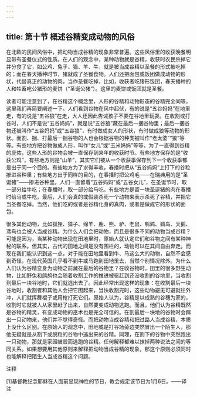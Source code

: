 ```yaml
---
---
---
```

title: 第十节 概述谷精变成动物的风俗
---




在北欧的民间风俗中，把动物当成谷精的现象非常普遍。这些风俗里的收获晚餐明显带有圣餐仪式的性质。在人们的观念中，某种动物就是谷精，收获时农民杀掉它并分食了它，如公鸡、兔子、猫、羊、牛，就是被当成谷精以圣餐的形式被吃掉的；而在春天播种时节，猪就成了圣餐食物。人们还把面包或饭团做成动物的形状，代替真正的动物的肉，当作圣餐吃掉，比如，收获者吃猪形饭团，春天播种的人和牲畜吃公猪形的麦饼（“圣诞公猪”）。这里的麦饼或饭团就是圣餐。

读者可能注意到了，在谷精这个概念里，人形的谷精和动物形态的谷精完全同等。这里我们再简要阐述一下。人们看到谷物在风中起伏，有的说是“五谷妈妈”在地里走，有的说是“五谷狼”在走，大人还因此告诫孩子不要在谷地里玩耍。在收割或打谷时，人们不是说“五谷妈妈”，就是说“五谷狼”藏在最后一捆谷物里；最后一捆谷物还被叫作“五谷妈妈”或“五谷狼”，有时做成女人的形状，有时做成狼等动物的形状。而割、捆、打最后一捆谷物的人也会根据谷物的种类被叫作“老太婆”“狼”等等。有些地方把谷物做成人形，叫作“女儿”或“玉米妈妈”等等，为了一直得到谷精的庇佑，这些人形的谷物会被一直保存到来年的收获时节。有些地方保存的是“收获公鸡”，有些地方则是“山羊”，其实它们被从一个收获季保存到下一个收获季都是出于同一个目的。有些地方为了求得丰收，春播时把从“五谷妈妈”上打下的谷粒掺进谷种里；有些地方出于同样的目的，在春播时把公鸡毛——在瑞典用的是“圣诞猪”——掺进谷种里。人们一直留着“五谷妈妈”或“五谷女儿”，在圣诞节时，取一部分给牛吃；在春播时，取一部分给马吃。有些地方是留一块圣诞猪的肉在春播时给马或牛吃。最后，人们会真的或假装杀死一个动物来表示杀死了谷精，并把它当圣餐吃掉。当然，他们吃的或者是谷精化身的真肉，或者是做成它的形状的面包。

很多其他动物，比如狐狸、獐子、绵羊、鹿、熊、驴、老鼠、鹌鹑、鹳鸟、天鹅、鸢鸟也会被人当成谷精。为什么人们会把动物，而且是很多不同的动物当成谷精？可能是因为，当某种动物出现在田地里时，原始人就认定它们和谷物之间有某种神秘的联系。但其实，古代的田地之间是没有围栏的，动物可以在其间自由奔走。而现在我们能认识到这一点，对于能在田地里看到牛、马这么大的动物，自然不会感到奇怪。在现代英国几乎看不到牛或马跑到田地里去，当然个别情况除外。为什么人们认为谷精变身为动物之前藏在最后的谷物里？在收谷物时，田里的很多野生动物，比如野兔和鹧鸪也会随着收割工作的推进被驱赶到还没收割的谷地里，当收割到最后一块谷地时，它们就逃出去了。因此经常出现这样的现象：在收割最后一块谷地时，收割者和其他人会把它围起来，当快收割完时，这些动物避无可避就往外冲，人们就挥舞棍子或用枪打死它们。原始人认为，谷精是以成熟的谷穗为家的，收割时它就被人从家里赶了出来，自然要变成动物逃跑。而且，他们认为谷精既然是谷物的精灵，有变成动物的巫术也是完全可信的。在割最后一块地的谷物时会蹿出一只动物来，他们并不觉得奇怪。而把动物当成谷精和把过路人当成谷精，本质上没什么区别。在原始人的观念中，田地或是打谷场旁边突然冒出一个陌生人，那他无疑就是从割下或脱粒的谷物中逃出来的谷精。同理，在割下的谷物中突然跑出一只动物，那就是家园被毁而逃跑的谷精。任何解释都难以抹掉两种说法之间的等同关系。如果想要用其他原则来解释把动物当成谷精的现象，那这个原则必须同时也能解释把陌生人当成谷精这个问题。

注释

[1]基督教纪念耶稣在人面前显现神性的节日，教会规定该节日为1月6日。——译注
